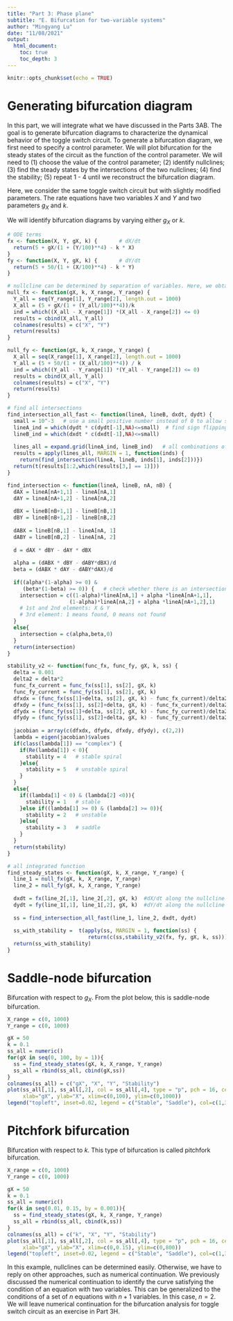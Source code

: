 ```yaml
---
title: "Part 3: Phase plane"
subtitle: "E. Bifurcation for two-variable systems"
author: "Mingyang Lu"
date: "11/08/2021"
output: 
  html_document:
    toc: true
    toc_depth: 3
---
```


```r
knitr::opts_chunk$set(echo = TRUE)
```

# Generating bifurcation diagram

In this part, we will integrate what we have discussed in the Parts 3AB. The goal is to generate bifurcation diagrams to characterize the dynamical behavior of the toggle switch circuit. To generate a bifurcation diagram, we first need to specify a control parameter. We will plot bifurcation for the steady states of the circuit as the function of the control parameter. We will need to (1) choose the value of the control parameter; (2) identify nullclines; (3) find the steady states by the intersections of the two nullclines; (4) find the stability; (5) repeat 1 - 4 until we reconstruct the bifurcation diagram.

Here, we consider the same toggle switch circuit but with slightly modified parameters. The rate equations have two variables $X$ and $Y$ and two parameters $g_X$ and $k$.


\begin{equation}
\begin{cases} \frac{dX}{dt} = f_X(X, Y, g_X, k) = 5 + g_X\frac{1}{1+(Y/100)^4} - kX \\
              \frac{dY}{dt} = f_Y(X, Y, g_X, k) = 5 + 50\frac{1}{1+(X/100)^4} - kY \tag{1} \end{cases}
\end{equation}

We will identify bifurcation diagrams by varying either $g_X$ or $k$.

```r
# ODE terms
fx <- function(X, Y, gX, k) {       # dX/dt
  return(5 + gX/(1 + (Y/100)**4) - k * X)
}
fy <- function(X, Y, gX, k) {       # dY/dt
  return(5 + 50/(1 + (X/100)**4) - k * Y)
}

# nullcline can be determined by separation of variables. Here, we obtain points along the bifurcation curve. 
null_fx <- function(gX, k, X_range, Y_range) {
  Y_all = seq(Y_range[1], Y_range[2], length.out = 1000)
  X_all = (5 + gX/(1 + (Y_all/100)**4))/k
  ind = which((X_all - X_range[1]) *(X_all - X_range[2]) <= 0)
  results = cbind(X_all, Y_all)
  colnames(results) = c("X", "Y")
  return(results)
}

null_fy <- function(gX, k, X_range, Y_range) {
  X_all = seq(X_range[1], X_range[2], length.out = 1000)
  Y_all = (5 + 50/(1 + (X_all/100)**4)) / k 
  ind = which((Y_all - Y_range[1]) *(Y_all - Y_range[2]) <= 0)
  results = cbind(X_all, Y_all)
  colnames(results) = c("X", "Y")
  return(results)
}

# find all intersections
find_intersection_all_fast <- function(lineA, lineB, dxdt, dydt) {
  small = 10^-3   # use a small positive number instead of 0 to allow some numerical errors in the following step; 
  lineA_ind = which(dydt * c(dydt[-1],NA)<=small)  # find sign flipping between two consecutive points
  lineB_ind = which(dxdt * c(dxdt[-1],NA)<=small) 
  
  lines_all = expand.grid(lineA_ind, lineB_ind)   # all combinations of the above
  results = apply(lines_all, MARGIN = 1, function(inds) {
    return(find_intersection(lineA, lineB, inds[1], inds[2]))})
  return(t(results[1:2,which(results[3,] == 1)]))
}

find_intersection <- function(lineA, lineB, nA, nB) {
  dAX = lineA[nA+1,1] - lineA[nA,1]
  dAY = lineA[nA+1,2] - lineA[nA,2]
  
  dBX = lineB[nB+1,1] - lineB[nB,1]
  dBY = lineB[nB+1,2] - lineB[nB,2]
  
  dABX = lineB[nB,1] - lineA[nA, 1]
  dABY = lineB[nB,2] - lineA[nA, 2]
  
  d = dAX * dBY - dAY * dBX
  
  alpha = (dABX * dBY - dABY*dBX)/d
  beta = (dABX * dAY - dABY*dAX)/d
  
  if((alpha*(1-alpha) >= 0) &
     (beta*(1-beta) >= 0)) {   # check whether there is an intersection in between
    intersection = c((1-alpha)*lineA[nA,1] + alpha *lineA[nA+1,1], 
                    (1-alpha)*lineA[nA,2] + alpha *lineA[nA+1,2],1)
    # 1st and 2nd elements: X & Y
    # 3rd element: 1 means found, 0 means not found
  }
  else{
    intersection = c(alpha,beta,0)
  }
  return(intersection)
}

stability_v2 <- function(func_fx, func_fy, gX, k, ss) { 
  delta = 0.001
  delta2 = delta*2
  func_fx_current = func_fx(ss[1], ss[2], gX, k) 
  func_fy_current = func_fy(ss[1], ss[2], gX, k)  
  dfxdx = (func_fx(ss[1]+delta, ss[2], gX, k) - func_fx_current)/delta2
  dfxdy = (func_fx(ss[1], ss[2]+delta, gX, k) - func_fx_current)/delta2
  dfydx = (func_fy(ss[1]+delta, ss[2], gX, k) - func_fy_current)/delta2
  dfydy = (func_fy(ss[1], ss[2]+delta, gX, k) - func_fy_current)/delta2
  
  jacobian = array(c(dfxdx, dfydx, dfxdy, dfydy), c(2,2))
  lambda = eigen(jacobian)$values
  if(class(lambda[1]) == "complex") {
    if(Re(lambda[1]) < 0){
      stability = 4   # stable spiral
    }else{
      stability = 5   # unstable spiral
    }
  }
  else{
    if((lambda[1] < 0) & (lambda[2] <0)){
      stability = 1   # stable 
    }else if((lambda[1] >= 0) & (lambda[2] >= 0)){
      stability = 2   # unstable 
    }else{
      stability = 3   # saddle
    }
  }
  return(stability)
}

# all integrated function
find_steady_states <- function(gX, k, X_range, Y_range) {
  line_1 = null_fx(gX, k, X_range, Y_range)
  line_2 = null_fy(gX, k, X_range, Y_range)
  
  dxdt = fx(line_2[,1], line_2[,2], gX, k)  #dX/dt along the nullcline dY/dt = 0
  dydt = fy(line_1[,1], line_1[,2], gX, k)  #dY/dt along the nullcline dX/dt = 0
  
  ss = find_intersection_all_fast(line_1, line_2, dxdt, dydt)
  
  ss_with_stability =  t(apply(ss, MARGIN = 1, function(ss) {
                          return(c(ss,stability_v2(fx, fy, gX, k, ss)))}))
  return(ss_with_stability)
}

```

# Saddle-node bifurcation

Bifurcation with respect to $g_X$. From the plot below, this is saddle-node bifurcation.

``` r
X_range = c(0, 1000)
Y_range = c(0, 1000)

gX = 50
k = 0.1
ss_all = numeric()
for(gX in seq(0, 100, by = 1)){
  ss = find_steady_states(gX, k, X_range, Y_range)
  ss_all = rbind(ss_all, cbind(gX,ss))
}
colnames(ss_all) = c("gX", "X", "Y", "Stability")
plot(ss_all[,1], ss_all[,2], col = ss_all[,4], type = "p", pch = 16, cex = 0.4,
     xlab="gX", ylab="X", xlim=c(0,100), ylim=c(0,1000))
legend("topleft", inset=0.02, legend = c("Stable", "Saddle"), col=c(1,3), lty=1, cex=0.8)
```

# Pitchfork bifurcation

Bifurcation with respect to $k$. This type of bifurcation is called pitchfork bifurcation.

``` r
X_range = c(0, 1000)
Y_range = c(0, 1000)

gX = 50
k = 0.1
ss_all = numeric()
for(k in seq(0.01, 0.15, by = 0.001)){
  ss = find_steady_states(gX, k, X_range, Y_range)
  ss_all = rbind(ss_all, cbind(k,ss))
}
colnames(ss_all) = c("k", "X", "Y", "Stability")
plot(ss_all[,1], ss_all[,2], col = ss_all[,4], type = "p", pch = 16, cex = 0.4,
     xlab="gX", ylab="X", xlim=c(0,0.15), ylim=c(0,800))
legend("topleft", inset=0.02, legend = c("Stable", "Saddle"), col=c(1,3), lty=1, cex=0.8)
```

In this example, nullclines can be determined easily. Otherwise, we have to reply on other approaches, such as numerical continuation. We previously discussed the numerical continuation to identify the curve satisfying the condition of an equation with two variables. This can be generalized to the conditions of a set of $n$ equations with $n+1$ variables. In this case, $n=2$. We will leave numerical continuation for the bifurcation analysis for toggle switch circuit as an exercise in Part 3H.
